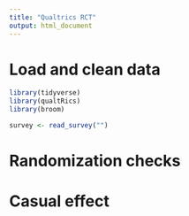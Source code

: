 ```yaml
---
title: "Qualtrics RCT"
output: html_document
---
```


# Load and clean data

```r
library(tidyverse)
library(qualtRics)
library(broom)
```

```r
survey <- read_survey("")
```


# Randomization checks


# Casual effect

